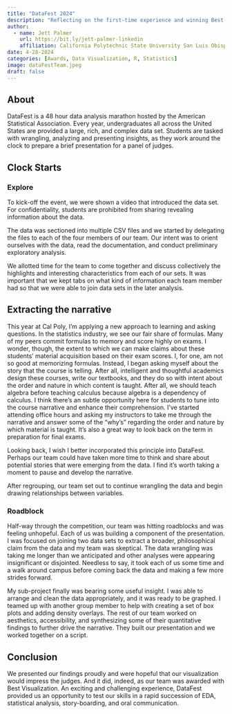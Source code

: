 ```yaml
---
title: "DataFest 2024"
description: "Reflecting on the first-time experience and winning Best Data Visualization."
author:
  - name: Jett Palmer
    url: https://bit.ly/jett-palmer-linkedin
    affiliation: California Polytechnic State University San Luis Obispo
date: 4-28-2024
categories: [Awards, Data Visualization, R, Statistics]
image: dataFestTeam.jpeg
draft: false
---
```


## About

DataFest is a 48 hour data analysis marathon hosted by the American Statistical Association. Every year, undergraduates all across the United States are provided a large, rich, and complex data set. Students are tasked with wrangling, analyzing and presenting insights, as they work around the clock to prepare a brief presentation for a panel of judges.

## Clock Starts

### Explore

To kick-off the event, we were shown a video that introduced the data set. For confidentiality, students are prohibited from sharing revealing information about the data.

The data was sectioned into multiple CSV files and we started by delegating the files to each of the four members of our team. Our intent was to orient ourselves with the data, read the documentation, and conduct preliminary exploratory analysis.

We allotted time for the team to come together and discuss collectively the highlights and interesting characteristics from each of our sets. It was important that we kept tabs on what kind of information each team member had so that we were able to join data sets in the later analysis.

::: callout-tip
## Extracting the narrative

This year at Cal Poly, I'm applying a new approach to learning and asking questions. In the statistics industry, we see our fair share of formulas. Many of my peers commit formulas to memory and score highly on exams. I wonder, though, the extent to which we can make claims about these students' material acquisition based on their exam scores. I, for one, am not so good at memorizing formulas. Instead, I began asking myself about the story that the course is telling. After all, intelligent and thoughtful academics design these courses, write our textbooks, and they do so with intent about the order and nature in which content is taught. After all, we should teach algebra before teaching calculus because algebra is a dependency of calculus. I think there's an subtle opportunity here for students to tune into the course narrative and enhance their comprehension. I've started attending office hours and asking my instructors to take me through the narrative and answer some of the "why's" regarding the order and nature by which material is taught. It's also a great way to look back on the term in preparation for final exams.

Looking back, I wish I better incorporated this principle into DataFest. Perhaps our team could have taken more time to think and share about potential stories that were emerging from the data. I find it's worth taking a moment to pause and develop the narrative.
:::

After regrouping, our team set out to continue wrangling the data and begin drawing relationships between variables.

### Roadblock

Half-way through the competition, our team was hitting roadblocks and was feeling unhopeful. Each of us was building a component of the presentation. I was focused on joining two data sets to extract a broader, philosophical claim from the data and my team was skeptical. The data wrangling was taking me longer than we anticipated and other analyses were appearing insignificant or disjointed. Needless to say, it took each of us some time and a walk around campus before coming back the data and making a few more strides forward.

My sub-project finally was bearing some useful insight. I was able to arrange and clean the data appropriately, and it was ready to be graphed. I teamed up with another group member to help with creating a set of box plots and adding density overlays. The rest of our team worked on aesthetics, accessibility, and synthesizing some of their quantitative findings to further drive the narrative. They built our presentation and we worked together on a script.

## Conclusion

We presented our findings proudly and were hopeful that our visualization would impress the judges. And it did, indeed, as our team was awarded with Best Visualization. An exciting and challenging experience, DataFest provided us an opportunity to test our skills in a rapid succession of EDA, statistical analysis, story-boarding, and oral communication.
